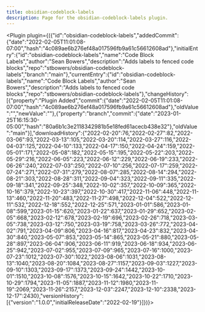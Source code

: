 ---
title: obsidian-codeblock-labels
description: Page for the obsidian-codeblock-labels plugin.
---


<Plugin plugin={({"id":"obsidian-codeblock-labels","addedCommit":{"date":"2022-02-05T11:01:08-07:00","hash":"4c089ae6b276ef48a017596fb9a61c56612608ad"},"initialEntry":{"id":"obsidian-codeblock-labels","name":"Code Block Labels","author":"Sean Bowers","description":"Adds labels to fenced code blocks","repo":"stbowers/obsidian-codeblock-labels","branch":"main"},"currentEntry":{"id":"obsidian-codeblock-labels","name":"Code Block Labels","author":"Sean Bowers","description":"Adds labels to fenced code blocks","repo":"stbowers/obsidian-codeblock-labels"},"changeHistory":[{"property":"Plugin Added","commit":{"date":"2022-02-05T11:01:08-07:00","hash":"4c089ae6b276ef48a017596fb9a61c56612608ad"},"oldValue":"","newValue":""},{"property":"branch","commit":{"date":"2023-01-25T16:15:30-05:00","hash":"80a6b1c3e2118342981b5e18fed61acecb438e32"},"oldValue":"main"}],"downloadHistory":{"2022-02-20":76,"2022-02-27":82,"2022-03-06":93,"2022-03-13":105,"2022-03-20":114,"2022-03-27":116,"2022-04-03":125,"2022-04-10":133,"2022-04-17":150,"2022-04-24":159,"2022-05-01":171,"2022-05-08":182,"2022-05-15":195,"2022-05-22":203,"2022-05-29":216,"2022-06-05":223,"2022-06-12":229,"2022-06-19":233,"2022-06-26":240,"2022-07-03":250,"2022-07-10":256,"2022-07-17":259,"2022-07-24":271,"2022-07-31":279,"2022-08-07":285,"2022-08-14":294,"2022-08-21":303,"2022-08-28":311,"2022-09-04":323,"2022-09-11":335,"2022-09-18":341,"2022-09-25":348,"2022-10-02":357,"2022-10-09":365,"2022-10-16":379,"2022-10-23":397,"2022-10-30":417,"2022-11-06":448,"2022-11-13":460,"2022-11-20":483,"2022-11-27":498,"2022-12-04":522,"2022-12-11":532,"2022-12-18":552,"2022-12-25":571,"2023-01-01":586,"2023-01-08":599,"2023-01-15":620,"2023-01-22":637,"2023-01-29":652,"2023-02-05":668,"2023-02-12":678,"2023-02-19":696,"2023-02-26":718,"2023-03-05":738,"2023-03-12":750,"2023-03-19":758,"2023-03-26":772,"2023-04-02":791,"2023-04-09":806,"2023-04-16":817,"2023-04-23":832,"2023-04-30":840,"2023-05-07":853,"2023-05-14":865,"2023-05-21":880,"2023-05-28":897,"2023-06-04":906,"2023-06-11":919,"2023-06-18":934,"2023-06-25":942,"2023-07-02":955,"2023-07-09":965,"2023-07-16":1000,"2023-07-23":1012,"2023-07-30":1022,"2023-08-06":1031,"2023-08-13":1040,"2023-08-20":1084,"2023-08-27":1157,"2023-09-03":1227,"2023-09-10":1303,"2023-09-17":1373,"2023-09-24":1442,"2023-10-01":1510,"2023-10-08":1576,"2023-10-15":1642,"2023-10-22":1710,"2023-10-29":1794,"2023-11-05":1887,"2023-11-12":1980,"2023-11-19":2069,"2023-11-26":2157,"2023-12-03":2247,"2023-12-10":2338,"2023-12-17":2430},"versionHistory":[{"version":"1.0.0","initialReleaseDate":"2022-02-19"}]})}></Plugin>